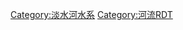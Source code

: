 {{Routemap
|inline=
|style = 
|title = 淡水河
|title-bg = 
|navbar = 
|collapse = yes
|width = 
|top = 
|legend = 
|bg = 
|map-title = 位於[[淡水區]]的淡水河右岸支流分布圖
|map = 
\WABZgl\WASSERq\WASSERq~~ ~~ ~~ ~~[[米粉寮溪]]
\WASSER\\~~淡水渡船頭
\WASSER\hKBHFa\~~[[淡水站]]
\WASSER\hSTRe@f\
\WABZgl\hKRZW\WASSERq~~ ~~ ~~ ~~[[庄子內溪|-{庄}-子內溪]]
\WASSER\hSTR\
\WASSER\CSTR\
\WABZgl\hKRZWae\WASSERq~~ ~~ ~~ ~~[[鼻頭溪]]
\WABZgl\hKRZWae\WASSERq~~ ~~ ~~ ~~[[黃高溪]]
\WABZgl\hKRZWae\WASSERq~~ ~~ ~~ ~~[[竿蓁林溪]]
\WABZgl\hKRZWae\WASSERq~~ ~~ ~~ ~~[[八勢溪]]
\WASSER\BHF\~~[[紅樹林站]]
\WABZgl\hKRZWae\WASSERq~~ ~~ ~~ ~~[[高厝溪]]
\WABZgl\hKRZWae\WASSERq~~ ~~ ~~ ~~[[樹梅坑溪]]
\WASSER\BHF\~~[[竹圍站]]
\TUNNEL1~~ ~~ ~~ ~~關渡隧道 台北市、新北市界
|map2-title = 位於[[八里區]]的淡水河左岸支流分布圖
|map2 = 
\WASSERq\WASSERq\WABZgr~~ ~~ ~~ ~~[[𤩲瑪蘭坑溪]]
\\\WASSER~~八里渡船頭、八里左岸
\WASSERq\WASSERq\WABZgr~~ ~~ ~~ ~~[[西門溝]]
\WASSERq\WASSERq\WABZgr~~ ~~ ~~ ~~[[烏山頭溝]]
\WASSERq\WASSERq\WABZgr~~ ~~ ~~ ~~[[龍形溪]]
\WASSERq\WASSERq\WABZgr~~ ~~ ~~ ~~[[艋舺溪]]
\WASSERq\WASSERq\WABZgr~~ ~~ ~~ ~~[[觀音坑溪]]
|bottom={{navbar|淡水河RDT}}
}}<noinclude>
{{rdt intro|[[淡水河]]流域}}
[[Category:淡水河水系]]
[[Category:河流RDT]]
</noinclude>
